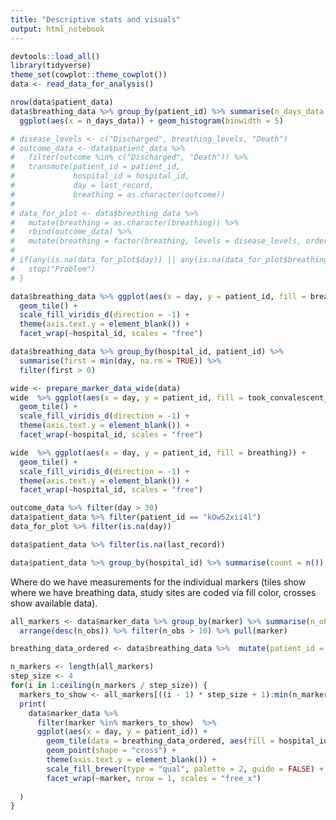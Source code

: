 ---
title: "Descriptive stats and visuals"
output: html_notebook
---

```{r}
devtools::load_all()
library(tidyverse)
theme_set(cowplot::theme_cowplot())
data <- read_data_for_analysis()
```

```{r}
nrow(data$patient_data)
data$breathing_data %>% group_by(patient_id) %>% summarise(n_days_data = n(), .groups = "drop") %>%
  ggplot(aes(x = n_days_data)) + geom_histogram(binwidth = 5)
```


```{r}
# disease_levels <- c("Discharged", breathing_levels, "Death")
# outcome_data <- data$patient_data %>% 
#   filter(outcome %in% c("Discharged", "Death")) %>%
#   transmute(patient_id = patient_id, 
#             hospital_id = hospital_id,
#             day = last_record,
#             breathing = as.character(outcome))
#                                                 
# data_for_plot <- data$breathing_data %>% 
#   mutate(breathing = as.character(breathing)) %>%
#   rbind(outcome_data) %>%
#   mutate(breathing = factor(breathing, levels = disease_levels, ordered = TRUE))
# 
# if(any(is.na(data_for_plot$day)) || any(is.na(data_for_plot$breathing))) {
#   stop("Problem")
# }

data$breathing_data %>% ggplot(aes(x = day, y = patient_id, fill = breathing)) + 
  geom_tile() + 
  scale_fill_viridis_d(direction = -1) +
  theme(axis.text.y = element_blank()) +
  facet_wrap(~hospital_id, scales = "free")


```
```{r}
data$breathing_data %>% group_by(hospital_id, patient_id) %>%
  summarise(first = min(day, na.rm = TRUE)) %>%
  filter(first > 0)
```


```{r}
wide <- prepare_marker_data_wide(data)
wide  %>% ggplot(aes(x = day, y = patient_id, fill = took_convalescent_plasma)) + 
  geom_tile() + 
  scale_fill_viridis_d(direction = -1) +
  theme(axis.text.y = element_blank()) +
  facet_wrap(~hospital_id, scales = "free")

wide  %>% ggplot(aes(x = day, y = patient_id, fill = breathing)) + 
  geom_tile() + 
  scale_fill_viridis_d(direction = -1) +
  theme(axis.text.y = element_blank()) +
  facet_wrap(~hospital_id, scales = "free")


```



```{r}
outcome_data %>% filter(day > 30)
data$patient_data %>% filter(patient_id == "kOw52xii4l")
data_for_plot %>% filter(is.na(day))
```
```{r}
data$patient_data %>% filter(is.na(last_record))
```


```{r}
data$patient_data %>% group_by(hospital_id) %>% summarise(count = n())
```
Where do we have measurements for the individual markers (tiles show where we have breathing data, study sites are coded via fill color, crosses show available data).
```{r}
all_markers <- data$marker_data %>% group_by(marker) %>% summarise(n_obs = n(), .groups = "drop") %>%
  arrange(desc(n_obs)) %>% filter(n_obs > 10) %>% pull(marker)

breathing_data_ordered <- data$breathing_data %>%  mutate(patient_id = factor(patient_id) %>% fct_reorder(hospital_id, .fun = unique))

n_markers <- length(all_markers)
step_size <- 4
for(i in 1:ceiling(n_markers / step_size)) {
  markers_to_show <- all_markers[((i - 1) * step_size + 1):min(n_markers, i * step_size)]
  print(
    data$marker_data %>%
      filter(marker %in% markers_to_show)  %>%
      ggplot(aes(x = day, y = patient_id)) +
        geom_tile(data = breathing_data_ordered, aes(fill = hospital_id)) +
        geom_point(shape = "cross") +
        theme(axis.text.y = element_blank()) +
        scale_fill_brewer(type = "qual", palette = 2, guide = FALSE) +
        facet_wrap(~marker, nrow = 1, scales = "free_x")
      
  )
}
```


